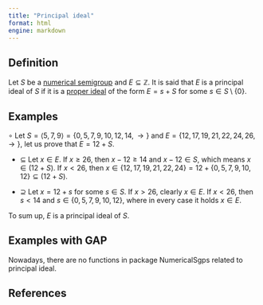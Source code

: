 ```yaml
---
title: "Principal ideal"
format: html
engine: markdown
---
```


## Definition

Let $S$ be a [numerical semigroup](../Basic-concepts/Numerical-semigroup.qmd) and $E \subseteq \mathbb{Z}$. It is said that $E$ is a principal ideal of $S$ if it is a [proper ideal](../Ideals-NS/Proper-ideal.qmd) of the form $E = s + S$ for some $s \in S \setminus \{0\}$.

## Examples

$\circ$ Let $S = \langle 5, 7, 9 \rangle = \{0, 5, 7, 9, 10, 12, 14, \rightarrow\}$ and $E = \{12, 17, 19, 21, 22, 24, 26, \rightarrow\}$, let us prove that $E = 12 + S$.

-   $\subseteq$ Let $x \in E$. If $x \ge 26$, then $x - 12 \ge 14$ and $x-12 \in S$, which means $x \in (12 + S)$. If $x < 26$, then $x \in \{12, 17, 19, 21, 22, 24\} = 12 + \{0, 5, 7, 9, 10, 12\} \subseteq (12 + S)$.

-   $\supseteq$ Let $x = 12 + s$ for some $s \in S$. If $x > 26$, clearly $x \in E$. If $x < 26$, then $s < 14$ and $s \in \{0, 5, 7, 9, 10, 12\}$, where in every case it holds $x \in E$.

To sum up, $E$ is a principal ideal of $S$.

## Examples with GAP

Nowadays, there are no functions in package NumericalSgps related to principal ideal.

## References
